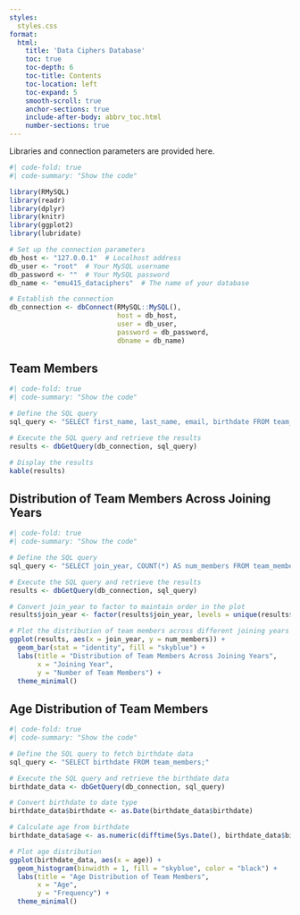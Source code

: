 ```yaml
---
styles:
  styles.css
format:
  html:
    title: 'Data Ciphers Database'
    toc: true
    toc-depth: 6
    toc-title: Contents
    toc-location: left
    toc-expand: 5
    smooth-scroll: true
    anchor-sections: true
    include-after-body: abbrv_toc.html
    number-sections: true
---
```


Libraries and connection parameters are provided here.

```r
#| code-fold: true
#| code-summary: "Show the code"

library(RMySQL)
library(readr)
library(dplyr)
library(knitr)
library(ggplot2)
library(lubridate)

# Set up the connection parameters
db_host <- "127.0.0.1"  # Localhost address
db_user <- "root"  # Your MySQL username
db_password <- ""  # Your MySQL password
db_name <- "emu415_dataciphers"  # The name of your database

# Establish the connection
db_connection <- dbConnect(RMySQL::MySQL(), 
                           host = db_host,
                           user = db_user,
                           password = db_password,
                           dbname = db_name)
```

## Team Members

```r
#| code-fold: true
#| code-summary: "Show the code"

# Define the SQL query
sql_query <- "SELECT first_name, last_name, email, birthdate FROM team_members;"

# Execute the SQL query and retrieve the results
results <- dbGetQuery(db_connection, sql_query)

# Display the results
kable(results)
```

## Distribution of Team Members Across Joining Years

```r
#| code-fold: true
#| code-summary: "Show the code"

# Define the SQL query
sql_query <- "SELECT join_year, COUNT(*) AS num_members FROM team_members GROUP BY join_year;"

# Execute the SQL query and retrieve the results
results <- dbGetQuery(db_connection, sql_query)

# Convert join_year to factor to maintain order in the plot
results$join_year <- factor(results$join_year, levels = unique(results$join_year))

# Plot the distribution of team members across different joining years
ggplot(results, aes(x = join_year, y = num_members)) +
  geom_bar(stat = "identity", fill = "skyblue") +
  labs(title = "Distribution of Team Members Across Joining Years",
       x = "Joining Year",
       y = "Number of Team Members") +
  theme_minimal()

```

## Age Distribution of Team Members
```r
#| code-fold: true
#| code-summary: "Show the code"

# Define the SQL query to fetch birthdate data
sql_query <- "SELECT birthdate FROM team_members;"

# Execute the SQL query and retrieve the birthdate data
birthdate_data <- dbGetQuery(db_connection, sql_query)

# Convert birthdate to date type
birthdate_data$birthdate <- as.Date(birthdate_data$birthdate)

# Calculate age from birthdate
birthdate_data$age <- as.numeric(difftime(Sys.Date(), birthdate_data$birthdate, units = "days")) / 365.25

# Plot age distribution
ggplot(birthdate_data, aes(x = age)) +
  geom_histogram(binwidth = 1, fill = "skyblue", color = "black") +
  labs(title = "Age Distribution of Team Members",
       x = "Age",
       y = "Frequency") +
  theme_minimal()
```
